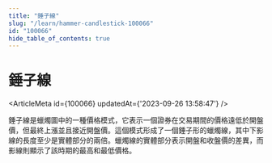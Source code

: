 ```yaml
---
title: "錘子線"
slug: "/learn/hammer-candlestick-100066"
id: "100066"
hide_table_of_contents: true
---
```



# 錘子線

<ArticleMeta id={100066} updatedAt={'2023-09-26 13:58:47'} />
<div className='border-solid border-b border-t-0 my-4 border-[var(--ifm-color-gray-300)]' />

錘子線是蠟燭圖中的一種價格模式，它表示一個證券在交易期間的價格遠低於開盤價，但最終上漲並且接近開盤價。這個模式形成了一個錘子形的蠟燭線，其中下影線的長度至少是實體部分的兩倍。蠟燭線的實體部分表示開盤和收盤價的差異，而影線則顯示了該時期的最高和最低價格。
